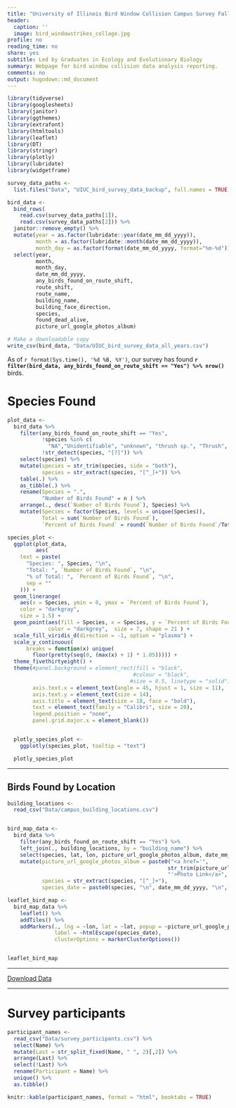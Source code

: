 ```yaml
---
title: "University of Illinois Bird Window Collision Campus Survey Fall 2019-2020"
header:
  caption: ''
  image: bird_windowstrikes_collage.jpg
profile: no
reading_time: no
share: yes
subtitle: Led by Graduates in Ecology and Evolutionary Biology
summary: Webpage for bird window collision data analysis reporting.
comments: no
output: hugodown::md_document
---
```


```r

library(tidyverse)
library(googlesheets)
library(janitor)
library(ggthemes)
library(extrafont)
library(htmltools)
library(leaflet)
library(DT)
library(stringr)
library(plotly)
library(lubridate)
library(widgetframe)

survey_data_paths <-
  list.files("Data", "UIUC_bird_survey_data_backup", full.names = TRUE)

bird_data <-
  bind_rows(
    read.csv(survey_data_paths[1]),
    read.csv(survey_data_paths[2])) %>%
  janitor::remove_empty() %>% 
  mutate(year = as.factor(lubridate::year(date_mm_dd_yyyy)),
         month = as.factor(lubridate::month(date_mm_dd_yyyy)),
         month_day = as.factor(format(date_mm_dd_yyyy, format="%m-%d"))) %>%
  select(year,
         month,
         month_day,
         date_mm_dd_yyyy,
         any_birds_found_on_route_shift,
         route_shift,
         route_name,
         building_name,
         building_face_direction,
         species,
         found_dead_alive,
         picture_url_google_photos_album)

# Make a downloadable copy
write_csv(bird_data, "Data/UIUC_bird_survey_data_all_years.csv")

```
As of `r format(Sys.time(), '%d %B, %Y')`, our survey has found __`r filter(bird_data, any_birds_found_on_route_shift == "Yes") %>% nrow()`__ birds.

# Species Found
```r

plot_data <-
  bird_data %>%
    filter(any_birds_found_on_route_shift == "Yes",
           !species %in% c(
             "NA","Unidentifiable", "unknown", "thrush sp.", "Thrush", "Warbler"),
           !str_detect(species, "[?]")) %>%
    select(species) %>%
    mutate(species = str_trim(species, side = "both"),
           species = str_extract(species, "[^_]+")) %>%
    table(.) %>%
    as_tibble(.) %>%
    rename(Species = ".",
           "Number of Birds Found" = n ) %>%
    arrange(., desc(`Number of Birds Found`), Species) %>%
    mutate(Species = factor(Species, levels = unique(Species)),
           Total = sum(`Number of Birds Found`),
           `Percent of Birds Found` = round(`Number of Birds Found`/Total*100, 1)) 

species_plot <-
  ggplot(plot_data,
         aes(
    text = paste(
      "Species: ", Species, "\n",
      "Total: ", `Number of Birds Found`, "\n",
      "% of Total: ", `Percent of Birds Found`, "\n",
      sep = ""
    ))) +
  geom_linerange(
    aes(x = Species, ymin = 0, ymax = `Percent of Birds Found`),
    color = "darkgray",
    size = 1.5) +
  geom_point(aes(fill = Species, x = Species, y = `Percent of Birds Found`),
             color = "darkgrey",  size = 7, shape = 21 ) +
  scale_fill_viridis_d(direction = -1, option = "plasma") +
  scale_y_continuous(
      breaks = function(x) unique(
        floor(pretty(seq(0, (max(x) + 1) * 1.05))))) +
  theme_fivethirtyeight() + 
  theme(#panel.background = element_rect(fill = "black",
                                        #colour = "black",
                                       #size = 0.5, linetype = "solid"),
        axis.text.x = element_text(angle = 45, hjust = 1, size = 11),
        axis.text.y = element_text(size = 14),
        axis.title = element_text(size = 18, face = "bold"),
        text = element_text(family = "Calibri", size = 20),
        legend.position = "none",
        panel.grid.major.x = element_blank())


  plotly_species_plot <-
    ggplotly(species_plot, tooltip = "text")

  plotly_species_plot


```

***

## Birds Found by Location

```r

building_locations <- 
  read_csv("Data/campus_building_locations.csv") 


bird_map_data <- 
  bird_data %>% 
    filter(any_birds_found_on_route_shift == "Yes") %>% 
    left_join(., building_locations, by = "building_name") %>% 
    select(species, lat, lon, picture_url_google_photos_album, date_mm_dd_yyyy) %>% 
    mutate(picture_url_google_photos_album = paste0("<a href='",
                                                   str_trim(picture_url_google_photos_album),
                                                   "'>Photo Link</a>", sep = "" ),
           species = str_extract(species, "[^_]+"),
           species_date = paste0(species, "\n", date_mm_dd_yyyy, "\n", sep = " ")) 

leaflet_bird_map <-
  bird_map_data %>% 
    leaflet() %>%
    addTiles() %>%
    addMarkers(., lng = ~lon, lat = ~lat, popup = ~picture_url_google_photos_album,
               label = ~htmlEscape(species_date),
               clusterOptions = markerClusterOptions()) 


leaflet_bird_map


```

***

[Download Data](Data/UIUC_bird_survey_data_all_years.csv)

***

# Survey participants 
```r
participant_names <-
  read_csv("Data/survey_participants.csv") %>% 
  select(Name) %>%
  mutate(Last = str_split_fixed(Name, " ", 2)[,2]) %>%
  arrange(Last) %>% 
  select(!Last) %>%
  rename(Participant = Name) %>% 
  unique() %>% 
  as.tibble()

knitr::kable(participant_names, format = "html", booktabs = TRUE)
```

